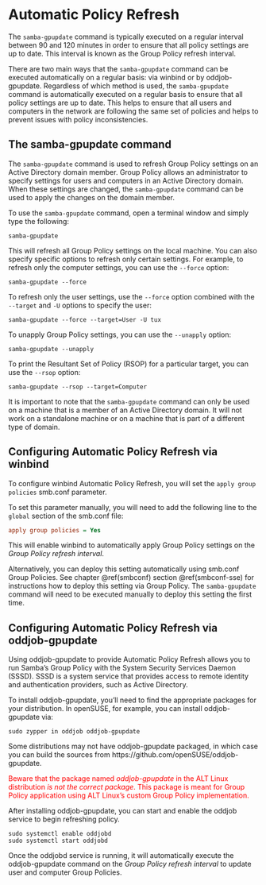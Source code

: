 # Automatic Policy Refresh {#policy-refresh}

The `samba-gpupdate` command is typically executed on a regular interval between 90 and 120 minutes in order to ensure that all policy settings are up to date. This interval is known as the Group Policy refresh interval.
\index{Group Policy refresh interval}

There are two main ways that the `samba-gpupdate` command can be executed automatically on a regular basis: via winbind or by oddjob-gpupdate. Regardless of which method is used, the `samba-gpupdate` command is automatically executed on a regular basis to ensure that all policy settings are up to date. This helps to ensure that all users and computers in the network are following the same set of policies and helps to prevent issues with policy inconsistencies.

## The samba-gpupdate command {#samba-gpupdate}

The `samba-gpupdate` command is used to refresh Group Policy settings on an Active Directory domain member. Group Policy allows an administrator to specify settings for users and computers in an Active Directory domain. When these settings are changed, the `samba-gpupdate` command can be used to apply the changes on the domain member.

\index{samba-gpupdate}

To use the `samba-gpupdate` command, open a terminal window and simply type the following:

```shell
samba-gpupdate
```

This will refresh all Group Policy settings on the local machine. You can also specify specific options to refresh only certain settings. For example, to refresh only the computer settings, you can use the `--force` option:

```shell
samba-gpupdate --force
```

To refresh only the user settings, use the `--force` option combined with the `--target` and `-U` options to specify the user:

```shell
samba-gpupdate --force --target=User -U tux
```

To unapply Group Policy settings, you can use the `--unapply` option:

```shell
samba-gpupdate --unapply
```

To print the Resultant Set of Policy (RSOP) for a particular target, you can use the `--rsop` option:

```shell
samba-gpupdate --rsop --target=Computer
```

It is important to note that the `samba-gpupdate` command can only be used on a machine that is a member of an Active Directory domain. It will not work on a standalone machine or on a machine that is part of a different type of domain.

## Configuring Automatic Policy Refresh via winbind

To configure winbind Automatic Policy Refresh, you will set the `apply group policies` smb.conf parameter.

To set this parameter manually, you will need to add the following line to the `global` section of the smb.conf file:

```ini
apply group policies = Yes
```

This will enable winbind to automatically apply Group Policy settings on the *Group Policy refresh interval*.
\index{Group Policy refresh interval}

Alternatively, you can deploy this setting automatically using smb.conf Group Policies. See chapter \@ref(smbconf) section \@ref(smbconf-sse) for instructions how to deploy this setting via Group Policy. The `samba-gpupdate` command will need to be executed manually to deploy this setting the first time.

## Configuring Automatic Policy Refresh via oddjob-gpupdate

Using oddjob-gpupdate to provide Automatic Policy Refresh allows you to run Samba's Group Policy with the System Security Services Daemon (SSSD). SSSD is a system service that provides access to remote identity and authentication providers, such as Active Directory.
\index{SSSD}

To install oddjob-gpupdate, you'll need to find the appropriate packages for your distribution. In openSUSE, for example, you can install oddjob-gpupdate via:

```shell
sudo zypper in oddjob oddjob-gpupdate
```

Some distributions may not have oddjob-gpupdate packaged, in which case you can build the sources from https://github.com/openSUSE/oddjob-gpupdate.

::: {#warn style="color: red;"}
Beware that the package named *oddjob-gpupdate* in the ALT Linux distribution *is not the correct package*. This package is meant for Group Policy application using ALT Linux's custom Group Policy implementation.
:::

After installing oddjob-gpupdate, you can start and enable the oddjob service to begin refreshing policy.

```shell
sudo systemctl enable oddjobd
sudo systemctl start oddjobd
```

Once the oddjobd service is running, it will automatically execute the oddjob-gpupdate command on the *Group Policy refresh interval* to update user and computer Group Policies.
\index{Group Policy refresh interval}
